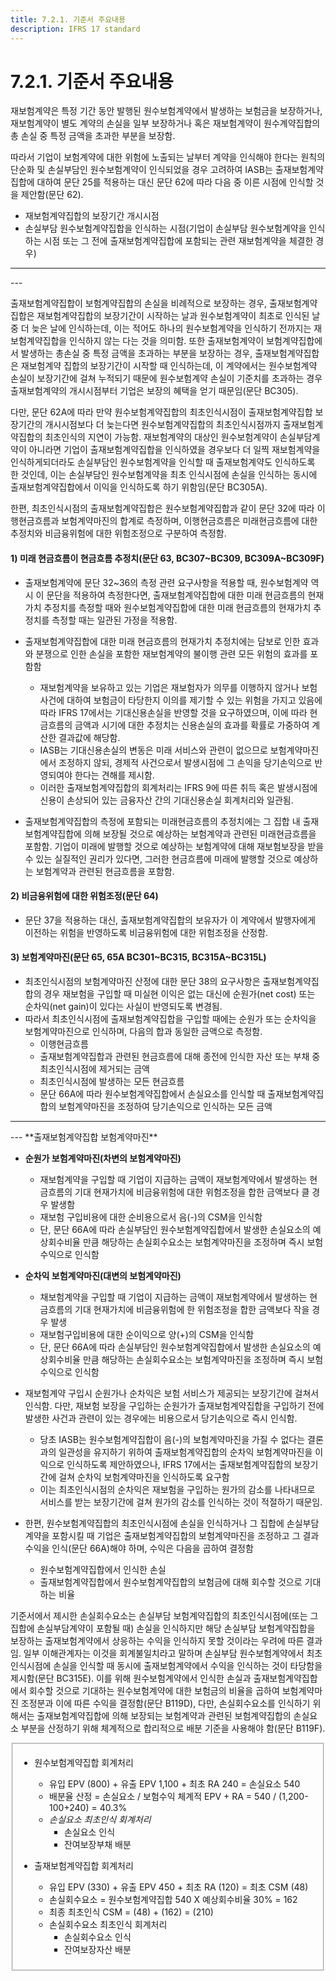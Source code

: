 ```yaml
---
title: 7.2.1. 기준서 주요내용
description: IFRS 17 standard
---
```


# 7.2.1. 기준서 주요내용

재보험계약은 특정 기간 동안 발행된 원수보험계약에서 발생하는 보험금을 보장하거나, 재보험계약이 별도 계약의 손실을 일부 보장하거나 혹은 재보험계약이 원수계약집합의 총 손실 중 특정 금액을 초과한 부분을 보장함.

따라서 기업이 보험계약에 대한 위험에 노출되는 날부터 계약을 인식해야 한다는 원칙의 단순화 및 손실부담인 원수보험계약이 인식되었을 경우 고려하여 IASB는 출재보험계약집합에 대하여 문단 25를 적용하는 대신 문단 62에 따라 다음 중 이른 시점에 인식할 것을 제안함(문단 62).

* 재보험계약집합의 보장기간 개시시점
* 손실부담 원수보험계약집합을 인식하는 시점(기업이 손실부담 원수보험계약을 인식하는 시점 또는 그 전에 출재보험계약집합에 포함되는 관련 재보험계약을 체결한 경우)

---
<CenterImg src="/ifrs/그림7-7.png" caption="[출재보험계약집합 최초인식시점]" width="500" />
---

출재보험계약집합이 보험계약집합의 손실을 비례적으로 보장하는 경우, 출재보험계약집합은 재보험계약집합의 보장기간이 시작하는 날과 원수보험계약이 최초로 인식된 날 중 더 늦은 날에 인식하는데, 이는 적어도 하나의 원수보험계약을 인식하기 전까지는 재보험계약집합을 인식하지 않는 다는 것을 의미함. 또한 출재보험계약이 보험계약집합에서 발생하는 총손실 중 특정 금액을 초과하는 부분을 보장하는 경우, 출재보험계약집합은 재보험계약 집합의 보장기간이 시작할 때 인식하는데, 이 계약에서는 원수보험계약 손실이 보장기간에 걸쳐 누적되기 때문에 원수보험계약 손실이 기준치를 초과하는 경우 출재보험계약의 개시시점부터 기업은 보장의 혜택을 얻기 때문임(문단 BC305).

다만, 문단 62A에 따라 만약 원수보험계약집합의 최초인식시점이 출재보험계약집합 보장기간의 개시시점보다 더 늦는다면 원수보험계약집합의 최초인식시점까지 출재보험계약집합의 최초인식의 지연이 가능함. 재보험계약의 대상인 원수보험계약이 손실부담계약이 아니라면 기업이 출재보험계약집합을 인식하였을 경우보다 더 일찍 재보험계약을 인식하게되더라도 손실부담인 원수보험계약을 인식할 때 출재보험계약도 인식하도록 한 것인데, 이는 손실부담인 원수보험계약을 최초 인식시점에 손실을 인식하는 동시에 출재보험계약집합에서 이익을 인식하도록 하기 위함임(문단 BC305A).

한편, 최초인식시점의 출재보험계약집합은 원수보험계약집합과 같이 문단 32에 따라 이행현금흐름과 보험계약마진의 합계로 측정하며, 이행현금흐름은 미래현금흐름에 대한 추정치와 비금융위험에 대한 위험조정으로 구분하여 측정함.

#### 1) 미래 현금흐름이 현금흐름 추정치(문단 63,  BC307\~BC309, BC309A\~BC309F)

* 출재보험계약에 문단 32\~36의 측정 관련 요구사항을 적용할 때, 원수보험계약 역시 이 문단을 적용하여 측정한다면, 출재보험계약집합에 대한 미래 현금흐름의 현재가치 추정치를 측정할 때와 원수보험계약집합에 대한 미래 현금흐름의 현재가치 추정치를 측정할 때는 일관된 가정을 적용함.
*   출재보험계약집합에 대한 미래 현금흐름의 현재가치 추정치에는 담보로 인한 효과와 분쟁으로 인한 손실을 포함한 재보험계약의 불이행 관련 모든 위험의 효과를 포함함

    * 재보험계약을 보유하고 있는 기업은 재보험자가 의무를 이행하지 않거나 보험사건에 대하여 보험금이 타당한지 이의를 제기할 수 있는 위험을 가지고 있음에 따라 IFRS 17에서는 기대신용손실을 반영할 것을 요구하였으며, 이에 따라 현금흐름의 금액과 시기에 대한 추정치는 신용손실의 효과를 확률로 가중하여 계산한 결과값에 해당함.
    * IASB는 기대신용손실의 변동은 미래 서비스와 관련이 없으므로 보험계약마진에서 조정하지 않되, 경제적 사건으로서 발생시점에 그 손익을 당기손익으로 반영되여야 한다는 견해를 제시함.
    * 이러한 출재보험계약집합의 회계처리는 IFRS 9에 따른 취득 혹은 발생시점에 신용이 손상되어 있는 금융자산 간의 기대신용손실 회계처리와 일관됨.

* 출재보험계약집합의 측정에 포함되는 미래현금흐름의 추정치에는 그 집합 내 출재보험계약집합에 의해 보장될 것으로 예상하는 보험계약과 관련된 미래현금흐름을 포함함. 기업이 미래에 발행할 것으로 예상하는 보험계약에 대해 재보험보장을 받을 수 있는 실질적인 권리가 있다면, 그러한 현금흐름에 미래에 발행할 것으로 예상하는 보험계약과 관련된 현금흐름을 포함함.

#### 2) 비금융위험에 대한 위험조정(문단 64)

* 문단 37을 적용하는 대신, 출재보험계약집합의 보유자가 이 계약에서 발행자에게 이전하는 위험을 반영하도록 비금융위험에 대한 위험조정을 산정함.

#### 3) 보험계약마진(문단 65, 65A BC301\~BC315, BC315A\~BC315L)

* 최초인식시점의 보험계약마진 산정에 대한 문단 38의 요구사항은 출재보험계약집합의 경우 재보험을 구입할 때 미실현 이익은 없는 대신에 순원가(net cost) 또는 순차익(net gain)이 있다는 사실이 반영되도록 변경됨.
* 따라서 최초인식시점에 출재보험계약집합을 구입할 때에는 순원가 또는 순차익을 보험계약마진으로 인식하며, 다음의 합과 동일한 금액으로 측정함.
  * 이행현금흐름
  * 출재보험계약집합과 관련된 현금흐름에 대해 종전에 인식한 자산 또는 부채 중 최초인식시점에 제거되는 금액
  * 최초인식시점에 발생하는 모든 현금흐름
  * 문단 66A에 따라 원수보험계약집합에서 손실요소를 인식할 때 출재보험계약집합의 보험계약마진을 조정하여 당기손익으로 인식하는 모든 금액

---
<CenterImg src="/ifrs/그림7-8.png" width="600" />
---

<Callout severity="success">
**출재보험계약집합 보험계약마진**

*   **순원가 보험계약마진(차변의 보험계약마진)**

    * 재보험계약을 구입할 때 기업이 지급하는 금액이 재보험계약에서 발생하는 현금흐름의 기대 현재가치에 비금융위험에 대한 위험조정을 합한 금액보다 클 경우 발생함
    * 재보험 구입비용에 대한 순비용으로서 음(-)의 CSM을 인식함
    * 단, 문단 66A에 따라 손실부담인 원수보험계약집합에서 발생한 손실요소의 예상회수비율 만큼 해당하는 손실회수요소는 보험계약마진을 조정하며 즉시 보험수익으로 인식함


* **순차익 보험계약마진(대변의 보험계약마진)**
  * 채보험계약을 구입할 때 기업이 지급하는 금액이 재보험계약에서 발생하는 현금흐름의 기대 현재가치에 비금융위험에 한 위험조정을 합한 금액보다 작을 경우 발생
  * 재보험구입비용에 대한 순이익으로 양(+)의 CSM을 인식함
  * 단, 문단 66A에 따라 손실부담인 원수보험계약집합에서 발생한 손실요소의 예상회수비율 만큼 해당하는 손실회수요소는 보험계약마진을 조정하며 즉시 보험수익으로 인식함
</Callout>

*   재보험계약 구입시 순원가나 순차익은 보험 서비스가 제공되는 보장기간에 걸쳐서 인식함. 다만, 재보험 보장을 구입하는 순원가가  출재보험계약집합을 구입하기 전에 발생한 사건과 관련이 있는 경우에는 비용으로서 당기손익으로 즉시 인식함.
    * 당초 IASB는 원수보험계약집합이 음(-)의 보험계약마진을 가질 수 없다는 결론과의 일관성을 유지하기 위하여 출재보험계약집합의 순차익 보험계약마진을 이익으로 인식하도록 제안하였으나, IFRS 17에서는 출재보험계약집합의 보장기간에 걸쳐 순차익 보험계약마진을 인식하도록 요구함
    * 이는 최초인식시점의 순차익은 재보험을 구입하는 원가의 감소를 나타내므로 서비스를 받는 보장기간에 걸쳐 원가의 감소를 인식하는 것이 적절하기 때문임.

* 한편, 원수보험계약집합의 최초인식시점에 손실을 인식하거나 그 집합에 손실부담계약을 포함시킬 때 기업은 출재보험계약집합의 보험계약마진을 조정하고 그 결과수익을 인식(문단 66A)해야 하며, 수익은 다음을 곱하여 결정함
  * 원수보험계약집합에서 인식한 손실
  * 출재보험계약집합에서 원수보험계약집합의 보험금에 대해 회수할 것으로 기대하는 비율

기준서에서 제시한 손실회수요소는 손실부담 보험계약집합의 최초인식시점에(또는 그 집합에 손실부담계약이 포함될 때) 손실을 인식하지만 해당 손실부담 보험계약집합을 보장하는 출재보험계약에서 상응하는 수익을 인식하지 못할 것이라는 우려에 따른 결과임. 일부 이해관계자는 이것을 회계불일치라고 말하며 손실부담 원수보험계약에서 최초인식시점에 손실을 인식할 때 동시에 출재보험계약에서 수익을 인식하는 것이 타당함을 제시함(문단 BC315E). 이를 위해 원수보험계약에서 인식한 손실과 출재보험계약집합에서 회수할 것으로 기대하는 원수보험계약에 대한 보험금의 비율을 곱하여 보험계약마진 조정분과 이에 따른 수익을 결정함(문단 B119D), 다만, 손실회수요소를 인식하기 위해서는 출재보험계약집합에 의해 보장되는 보험계약과 관련된 보험계약집합의 손실요소 부분을 산정하기 위해 체계적으로 합리적으로 배분 기준을 사용해야 함(문단 B119F).

<Fieldset legend="[참 고] 손실회수요소 최초측정 회계처리" toggleable>

<CenterImg src="/ifrs/재보험1.png" width="700" />

 * 원수보험계약집합 회계처리
   * 유입 EPV (800) + 유출 EPV 1,100 + 최초 RA 240 = 손실요소 540
   * 배분율 산정 = 손실요소 / 보험수익 체계적 EPV + RA = 540 / (1,200-100+240) = 40.3%
   * _손실요소 최초인식 회계처리_
     * 손실요소 인식     <CenterImg src="/ifrs/ref7-1 1.png" alt="" width="350" />
     * 잔여보장부채 배분 <CenterImg src="/ifrs/ref7-1 2.png" alt="" width="350" />

 * 출재보험계약집합 회계처리
   * 유입 EPV (330) + 유출 EPV 450 + 최초 RA (120) = 최초 CSM (48)
   * 손실회수요소 = 원수보험계약집합 540 X 예상회수비율 30% = 162
   * 최종 최초인식 CSM = (48) + (162) = (210)
   * 손실회수요소 최초인식 회계처리
     * 손실회수요소 인식 <CenterImg src="/ifrs/ref7-1 3.png" alt="" width="350" />
     * 잔여보장자산 배분 <CenterImg src="/ifrs/ref7-1 4.png" alt="" width="350" />

</Fieldset>
